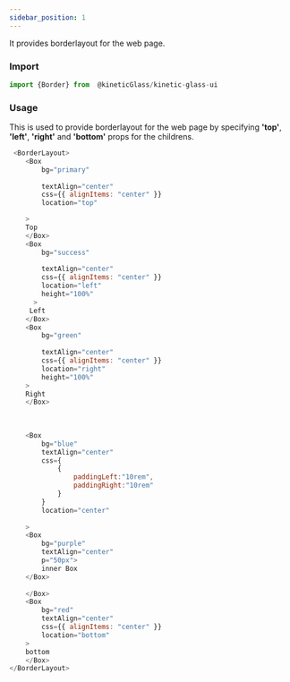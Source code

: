 ```yaml
---
sidebar_position: 1
---
```


It provides borderlayout for the web page.

### Import
```js title=" Border.js" bash
import {Border} from  @kineticGlass/kinetic-glass-ui
```
### Usage
This is used to provide borderlayout for the web page by specifying **'top'**, **'left'**, **'right'** and **'bottom'** props for the childrens.
```js title="Border.js" bash
 <BorderLayout>       
    <Box
        bg="primary"
       
        textAlign="center"
        css={{ alignItems: "center" }}
        location="top"

    >
    Top
    </Box>
    <Box
        bg="success"
       
        textAlign="center"
        css={{ alignItems: "center" }}
        location="left"
        height="100%"
      >
     Left
    </Box>
    <Box
        bg="green"
        
        textAlign="center"
        css={{ alignItems: "center" }}
        location="right"
        height="100%"
    >
    Right
    </Box>
     
     
     
    <Box
        bg="blue"
        textAlign="center"
        css={
            {
                paddingLeft:"10rem",
                paddingRight:"10rem"
            }
        }
        location="center"
        
    >
    <Box 
        bg="purple"
        textAlign="center"
        p="50px">
        inner Box
    </Box>
        
    </Box>
    <Box
        bg="red"
        textAlign="center"
        css={{ alignItems: "center" }}
        location="bottom"
    >
    bottom
    </Box>
</BorderLayout>
```